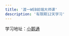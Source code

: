 ```yaml
---
title: '渡一WEB前端大师课'
description: '有限期12天学习'
---
```


学习地址：[小鹅通](https://fe.duyiedu.com/p/t_pc/course_pc_detail/camp_pro/course_2VKbErGXkTSzvbl9aQ9HgndEtIz?l_program=xe_know_pc)